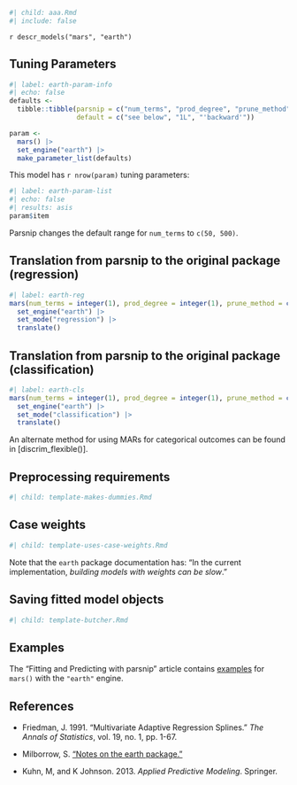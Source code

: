```r
#| child: aaa.Rmd
#| include: false
```

`r descr_models("mars", "earth")`

## Tuning Parameters

```r
#| label: earth-param-info
#| echo: false
defaults <- 
  tibble::tibble(parsnip = c("num_terms", "prod_degree", "prune_method"),
                 default = c("see below", "1L", "'backward'"))

param <-
  mars() |> 
  set_engine("earth") |> 
  make_parameter_list(defaults)
```

This model has `r nrow(param)` tuning parameters:

```r
#| label: earth-param-list
#| echo: false
#| results: asis
param$item
```

Parsnip changes the default range for `num_terms` to `c(50, 500)`.

## Translation from parsnip to the original package (regression)

```r
#| label: earth-reg
mars(num_terms = integer(1), prod_degree = integer(1), prune_method = character(1)) |> 
  set_engine("earth") |> 
  set_mode("regression") |> 
  translate()
```

## Translation from parsnip to the original package (classification)

```r
#| label: earth-cls
mars(num_terms = integer(1), prod_degree = integer(1), prune_method = character(1)) |> 
  set_engine("earth") |> 
  set_mode("classification") |> 
  translate()
```

An alternate method for using MARs for categorical outcomes can be found in [discrim_flexible()].


## Preprocessing requirements

```r
#| child: template-makes-dummies.Rmd
```

## Case weights

```r
#| child: template-uses-case-weights.Rmd
```

Note that the `earth` package documentation has: "In the current implementation, _building models with weights can be slow_."

## Saving fitted model objects

```r
#| child: template-butcher.Rmd
```

## Examples 

The "Fitting and Predicting with parsnip" article contains [examples](https://parsnip.tidymodels.org/articles/articles/Examples.html#mars-earth) for `mars()` with the `"earth"` engine.

## References

 - Friedman, J. 1991. "Multivariate Adaptive Regression Splines." _The Annals of Statistics_, vol. 19, no. 1, pp. 1-67.
 
 - Milborrow, S. ["Notes on the earth package."](http://www.milbo.org/doc/earth-notes.pdf) 
 
 - Kuhn, M, and K Johnson. 2013. _Applied Predictive Modeling_. Springer.

